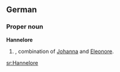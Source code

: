 ==German==

===Proper noun===
'''Hannelore'''

# {{given name|female||de:}}, combination of [[Johanna]] and [[Eleonore]].

[[sr:Hannelore]]